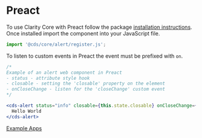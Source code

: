 
<Meta title="Documentation/Preact" />

<Story id="stories-clarity--theme-switcher" inline={true} />

# Preact

To use Clarity Core with Preact follow the package <a href="./?path=/docs/documentation-getting-started--page">installation instructions</a>.
Once installed import the component into your JavaScript file.

```typescript
import '@cds/core/alert/register.js';
```

To listen to custom events in Preact the event must be prefixed with `on`.

```jsx
/*
Example of an alert web component in Preact
- status - attribute style hook
- closable - setting the 'closable' property on the element
- onCloseChange - listen for the 'closeChange' custom event
*/

<cds-alert status="info" closable={this.state.closable} onCloseChange={this.log}>
  Hello World
</cds-alert>
```

<a href="https://github.com/vmware/clarity/tree/next/apps" target="_blank" rel="noopener">
  <cds-button>Example Apps</cds-button>
</a>
